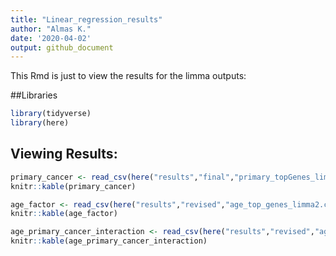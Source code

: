 ```yaml
---
title: "Linear_regression_results"
author: "Almas K."
date: '2020-04-02'
output: github_document
---
```


This Rmd is just to view the results for the limma outputs:

##Libraries
```r
library(tidyverse)
library(here)
```

## Viewing Results:

```r
primary_cancer <- read_csv(here("results","final","primary_topGenes_limma2.csv"))
knitr::kable(primary_cancer)
```

```r
age_factor <- read_csv(here("results","revised","age_top_genes_limma2.csv"))
knitr::kable(age_factor)
```

```r
age_primary_cancer_interaction <- read_csv(here("results","revised","ageandprimary_top_genes_limma2.csv"))
knitr::kable(age_primary_cancer_interaction)
```

